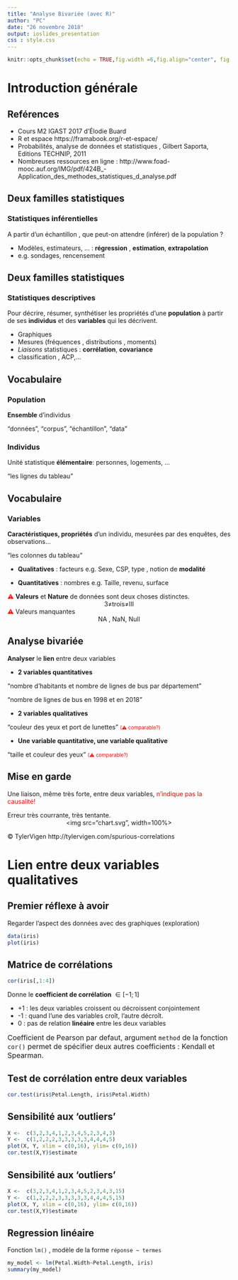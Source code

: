```yaml
---
title: "Analyse Bivariée (avec R)"
author: "PC"
date: "26 novembre 2018"
output: ioslides_presentation
css : style.css
---
```



```r
knitr::opts_chunk$set(echo = TRUE,fig.width =6,fig.align="center", fig.height = 3)
```

# Introduction générale 

## Reférences

- Cours M2 IGAST 2017 d'Élodie Buard 
- R et espace https://framabook.org/r-et-espace/
- Probabilités, analyse de données et statistiques , Gilbert Saporta, Editions TECHNIP, 2011
- Nombreuses ressources en ligne : 
   http://www.foad-mooc.auf.org/IMG/pdf/424B_-Application_des_methodes_statistiques_d_analyse.pdf

## Deux familles statistiques

### Statistiques inférentielles
  A partir d'un échantillon , que peut-on attendre (inférer) de la population ?
  
  - Modèles, estimateurs, ... : **régression** , **estimation**, **extrapolation**
  - e.g. sondages, rencensement 

## Deux familles statistiques
  
### Statistiques descriptives 
  Pour décrire, résumer, synthétiser  les propriétés d'une **population** à partir de ses **individus** et des **variables** qui les décrivent.
  
  - Graphiques
  - Mesures (fréquences , distributions , moments)
  - *Liaisons* statistiques : **corrélation**, **covariance**
  - classification , ACP,...

## Vocabulaire 
 
### Population
 **Ensemble** d'individus  
 
 "données", "corpus", "échantillon", "data"
 
### Individus
 Unité statistique **élémentaire**: personnes, logements, ...
 
 
 "les lignes du tableau"

## Vocabulaire 

### Variables 
 **Caractéristiques, propriétés** d’un individu, mesurées par des enquêtes, des observations...

"les colonnes du tableau"  

- **Qualitatives** : facteurs e.g. Sexe, CSP, type , notion de **modalité**
 
- **Quantitatives** : nombres e.g. Taille, revenu, surface



<span style="color:red">&#9888;</span> **Valeurs** et **Nature** de données sont deux choses distinctes. 
<center> 3≠trois≠III </center>



 <span style="color:red">&#9888;</span> Valeurs manquantes  
 <center> NA , NaN, Null </center>





## Analyse bivariée

**Analyser**  le **lien** entre deux variables


- **2 variables quantitatives**

"nombre d'habitants et nombre de lignes de bus  par département"

"nombre de lignes de bus en 1998 et en 2018" 

- **2 variables qualitatives** 

 "couleur des yeux  et port de lunettes" <span style="color:red; font-size:80%">(&#9888; comparable?)</span>

- **Une variable quantitative, une variable qualitative** 

"taille et couleur des yeux"  <span style="color:red; font-size:80%">(&#9888; comparable?)</span>


## Mise en garde

Une liaison, même très forte, entre deux variables, <span style="color:red">n'indique pas la causalité!</span>

Erreur très courrante, très tentante.
<center>
<img src="chart.svg", width=100%></img>
</center>
© TylerVigen http://tylervigen.com/spurious-correlations



# Lien entre deux variables qualitatives



## Premier réflexe à avoir  
Regarder l'aspect des données avec des graphiques (exploration)

```r
data(iris)
plot(iris)
```





## Matrice de corrélations 


```r
cor(iris[,1:4])
```

Donne le **coefficient de corrélation** $\in [-1;1]$

- +1 : les deux variables croissent ou décroissent conjointement
- -1 : quand l'une des variables croît, l'autre décroît.
- 0 : pas de relation **linéaire** entre les deux variables
 
 <font size="3">Coefficient de Pearson par defaut, argument `method` de la fonction `cor()` permet de spécifier deux autres coefficients : Kendall et Spearman.</font>


## Test de corrélation entre deux variables

```r
cor.test(iris$Petal.Length, iris$Petal.Width)
```


## Sensibilité aux 'outliers'

```r
X <-  c(3,2,3,4,1,2,3,4,5,2,3,4,3)
Y <-  c(1,2,2,2,3,3,3,3,3,4,4,4,5)
plot(X, Y, xlim = c(0,16), ylim= c(0,16))
cor.test(X,Y)$estimate
```


## Sensibilité aux 'outliers'

```r
X <-  c(3,2,3,4,1,2,3,4,5,2,3,4,3,15)
Y <-  c(1,2,2,2,3,3,3,3,3,4,4,4,5,15)
plot(X, Y, xlim = c(0,16), ylim= c(0,16))
cor.test(X,Y)$estimate
```



## Regression linéaire 

Fonction  `lm()` , modèle de la forme `réponse ~ termes` 

```r
my_model <- lm(Petal.Width~Petal.Length, iris)
summary(my_model)
```

